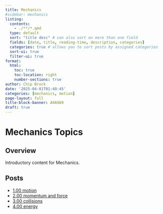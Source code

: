 ```yaml
---
title: Mechanics
#sidebar: mechanics
listing: 
  contents: 
    - ./**/*.qmd
  type: default
  sort: "title desc" # can also sort on more than one field
  fields: [date, title, reading-time, description, categories]
  categories: true # allows you to sort posts by assigned categories 
  sort-ui: true
  filter-ui: true
format:
  html:
    toc: true
    toc-location: right
    number-sections: true
author: Chip Brock
date: '2025-04-01T01:40:45'
categories: [mechanics, motion]
page-layout: full
title-block-banner: A9A9A9
draft: true
---
```


# Mechanics Topics

## Overview

Introductory content for Mechanics.

## Posts

- [1.00 motion](20250415_0100-motion/0100-motion.qmd)
- [2.00 momentum and force](20250415_0200-momentum_and_force/0200-momentum_and_force.qmd)
- [3.00 collisions](20250415_0300-collisions/0300-collisions.qmd)
- [4.00 energy](20250415_0400-energy/0400-energy.qmd)

